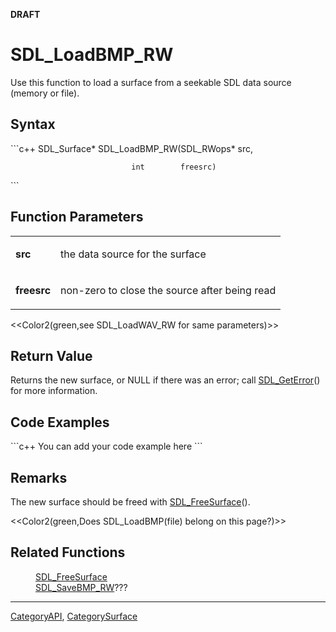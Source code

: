 <!-- pragma section-numbers off -->
<!-- pragma disable-camelcase -->
'''DRAFT'''

= SDL_LoadBMP_RW =
Use this function to load a surface from a seekable SDL data source (memory or file).


== Syntax ==
```c++
SDL_Surface* SDL_LoadBMP_RW(SDL_RWops* src,
                            int        freesrc)
```

== Function Parameters ==
{|
|'''src'''
|the data source for the surface
|-
|'''freesrc'''
|non-zero to close the source after being read
|}

<<Color2(green,see SDL_LoadWAV_RW for same parameters)>>

== Return Value ==
Returns the new surface, or NULL if there was an error; call [[SDL_GetError]]() for more information.

== Code Examples ==
```c++
You can add your code example here
```

== Remarks ==
The new surface should be freed with [[SDL_FreeSurface]]().

<<Color2(green,Does SDL_LoadBMP(file) belong on this page?)>>

== Related Functions ==
:[[SDL_FreeSurface]]
:[[SDL_SaveBMP_RW]]???

----
[[CategoryAPI]], [[CategorySurface]]
